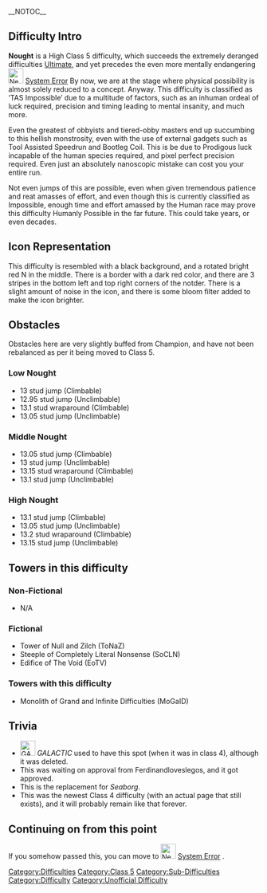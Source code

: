 __NOTOC__
{{Scrollbox|Notices='''Notice Scrollbox'''
{{TAS Impossible}}
}}
{{BetterQuote|text=I’ve always wanted to make a difficulty past Error, yet before Literal. However, I couldn’t do that because Nil - Error was moved to Class 4 before I could get a chance. Now, I can do exactly that.
----
It isnt class 4 now sadly.|quoter=[[File:TDE.png|30x30px]] [[User:Viranenthusiast|Viranenthusiast]]}}
==Difficulty Intro                              ==
{{NewDifficultyInfobox|title1=Nought|image1=NOUGHT.png|caption1=Originally class 4, now in the red class…|class=[[:Category:Class 5|Class 5]]|type=[[:Category:Difficulties|Normal Difficulty]]|previous={{Class7Difficulties|Ultimate}} [[Ultimate]]|next=[[File:NewSystemErrorIcon.png|frameless|30x30px]] [[System Error]]|difficulty_range=Low to High|creator(s)=[[User:Migastrate|Migastrate]]|rating=41.5|alt_previous=|class_range=[[:Category:Class 5|High]]|decal_id=Current: 108321759657109
Old: N/A|main_difficulty={{Class7Difficulties|Ultimate}} [[Ultimate]]}}'''Nought''' is a High Class 5 difficulty, which succeeds the extremely deranged difficulties {{Class7Difficulties|Ultimate}} [[Ultimate]], and yet precedes the even more mentally endangering [[File:NewSystemErrorIcon.png|frameless|30x30px]] [[System Error]] By now, we are at the stage where physical possibility is almost solely reduced to a concept. Anyway. This difficulty is classified as ‘TAS Impossible’ due to a multitude of factors, such as an inhuman ordeal of luck required, precision and timing leading to mental insanity, and much more.

Even the greatest of obbyists and tiered-obby masters end up succumbing to this hellish monstrosity, even with the use of external gadgets such as Tool Assisted Speedrun and Bootleg Coil. This is be due to Prodigous luck incapable of the human species required, and pixel perfect precision required. Even just an absolutely nanoscopic mistake can cost you your entire run.

Not even jumps of this are possible, even when given tremendous patience and reat amasses of effort, and even though this is currently classified as Impossible, enough time and effort amassed by the Human race may prove this difficulty Humanly Possible in the far future. This could take years, or even decades.
==Icon Representation==
This difficulty is resembled with a black background, and a rotated bright red N in the middle. There is a border with a dark red color, and there are 3 stripes in the bottom left and top right corners of the notder. There is a slight amount of noise in the icon, and there is some bloom filter added to make the icon brighter.
==Obstacles==
Obstacles here are very slightly buffed from Champion, and have not been rebalanced as per it being moved to Class 5.
===Low '''Nought'''===
*13 stud jump (Climbable)
*12.95 stud jump (Unclimbable)
* 13.1 stud wraparound (Climbable)
*13.05 stud jump (Unclimbable)
===Middle '''Nought'''===

*13.05 stud jump (Climbable)
* 13 stud jump (Unclimbable)
* 13.15 stud wraparound (Climbable)
*13.1 stud jump (Unclimbable)

===High '''Nought'''===

*13.1 stud jump (Climbable)
*13.05 stud jump (Unclimbable)
* 13.2 stud wraparound (Climbable)
*13.15 stud jump (Unclimbable)

==Towers in this difficulty==
===Non-Fictional===
*N/A
===Fictional ===
*Tower of Null and Zilch (ToNaZ)
*Steeple of Completely Literal Nonsense (SoCLN)
*Edifice of The Void (EoTV)
=== Towers with this difficulty ===
*Monolith of Grand and Infinite Difficulties (MoGaID)
==Trivia==
*[[File:GALACTIC picture.svg|frameless|30x30px]] ''GALACTIC'' used to have this spot (when it was in class 4), although it was deleted.
*This was waiting on approval from Ferdinandloveslegos, and it got approved.
*This is the replacement for ''Seaborg''.
*This was the newest Class 4 difficulty (with an actual page that still exists), and it will probably remain like that forever.
==Continuing on from this point==
If you somehow passed this, you can move to [[File:NewSystemErrorIcon.png|frameless|30x30px]] [[System Error]] .
{{DifficultiesNavbox}}
[[Category:Difficulties]]
[[Category:Class 5]]
[[Category:Sub-Difficulties]]
[[Category:Difficulty]]
 
[[Category:Unofficial Difficulty]]